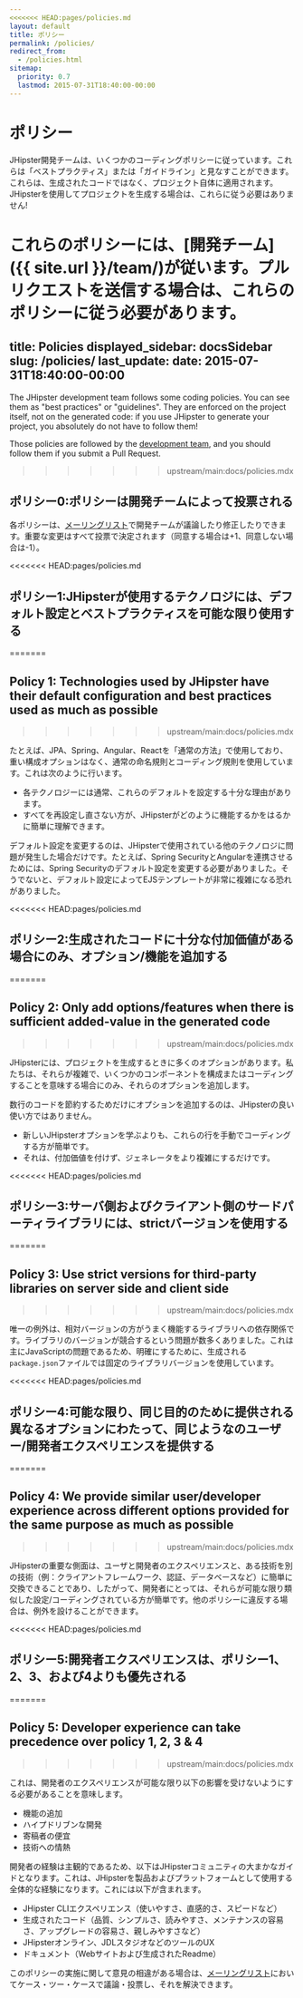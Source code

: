 ```yaml
---
<<<<<<< HEAD:pages/policies.md
layout: default
title: ポリシー
permalink: /policies/
redirect_from:
  - /policies.html
sitemap:
  priority: 0.7
  lastmod: 2015-07-31T18:40:00-00:00
---
```


# <i class="fa fa-gavel"></i> ポリシー

JHipster開発チームは、いくつかのコーディングポリシーに従っています。これらは「ベストプラクティス」または「ガイドライン」と見なすことができます。これらは、生成されたコードではなく、プロジェクト自体に適用されます。JHipsterを使用してプロジェクトを生成する場合は、これらに従う必要はありません!

これらのポリシーには、[開発チーム]({{ site.url }}/team/)が従います。プルリクエストを送信する場合は、これらのポリシーに従う必要があります。
=======
title: Policies
displayed_sidebar: docsSidebar
slug: /policies/
last_update:
  date: 2015-07-31T18:40:00-00:00
---

The JHipster development team follows some coding policies. You can see them as "best practices" or "guidelines". They are enforced on the project itself, not on the generated code: if you use JHipster to generate your project, you absolutely do not have to follow them!

Those policies are followed by the [development team](/team), and you should follow them if you submit a Pull Request.

>>>>>>> upstream/main:docs/policies.mdx

## ポリシー0:ポリシーは開発チームによって投票される

各ポリシーは、[メーリングリスト](https://groups.google.com/forum/?hl=en#!forum/jhipster-dev)で開発チームが議論したり修正したりできます。重要な変更はすべて投票で決定されます（同意する場合は+1、同意しない場合は-1）。

<<<<<<< HEAD:pages/policies.md
## ポリシー1:JHipsterが使用するテクノロジには、デフォルト設定とベストプラクティスを可能な限り使用する
=======

## Policy 1: Technologies used by JHipster have their default configuration and best practices used as much as possible
>>>>>>> upstream/main:docs/policies.mdx

たとえば、JPA、Spring、Angular、Reactを「通常の方法」で使用しており、重い構成オプションはなく、通常の命名規則とコーディング規則を使用しています。これは次のように行います。

- 各テクノロジーには通常、これらのデフォルトを設定する十分な理由があります。
- すべてを再設定し直さない方が、JHipsterがどのように機能するかをはるかに簡単に理解できます。

デフォルト設定を変更するのは、JHipsterで使用されている他のテクノロジに問題が発生した場合だけです。たとえば、Spring SecurityとAngularを連携させるためには、Spring Securityのデフォルト設定を変更する必要がありました。そうでないと、デフォルト設定によってEJSテンプレートが非常に複雑になる恐れがありました。

<<<<<<< HEAD:pages/policies.md
## ポリシー2:生成されたコードに十分な付加価値がある場合にのみ、オプション/機能を追加する
=======

## Policy 2: Only add options/features when there is sufficient added-value in the generated code
>>>>>>> upstream/main:docs/policies.mdx

JHipsterには、プロジェクトを生成するときに多くのオプションがあります。私たちは、それらが複雑で、いくつかのコンポーネントを構成またはコーディングすることを意味する場合にのみ、それらのオプションを追加します。

数行のコードを節約するためだけにオプションを追加するのは、JHipsterの良い使い方ではありません。

- 新しいJHipsterオプションを学ぶよりも、これらの行を手動でコーディングする方が簡単です。
- それは、付加価値を付けず、ジェネレータをより複雑にするだけです。

<<<<<<< HEAD:pages/policies.md
## ポリシー3:サーバ側およびクライアント側のサードパーティライブラリには、strictバージョンを使用する
=======

## Policy 3: Use strict versions for third-party libraries on server side and client side
>>>>>>> upstream/main:docs/policies.mdx

唯一の例外は、相対バージョンの方がうまく機能するライブラリへの依存関係です。ライブラリのバージョンが競合するという問題が数多くありました。これは主にJavaScriptの問題であるため、明確にするために、生成される`package.json`ファイルでは固定のライブラリバージョンを使用しています。

<<<<<<< HEAD:pages/policies.md
## ポリシー4:可能な限り、同じ目的のために提供される異なるオプションにわたって、同じようなのユーザー/開発者エクスペリエンスを提供する
=======

## Policy 4: We provide similar user/developer experience across different options provided for the same purpose as much as possible
>>>>>>> upstream/main:docs/policies.mdx

JHipsterの重要な側面は、ユーザと開発者のエクスペリエンスと、ある技術を別の技術（例：クライアントフレームワーク、認証、データベースなど）に簡単に交換できることであり、したがって、開発者にとっては、それらが可能な限り類似した設定/コーディングされている方が簡単です。他のポリシーに違反する場合は、例外を設けることができます。

<<<<<<< HEAD:pages/policies.md
## ポリシー5:開発者エクスペリエンスは、ポリシー1、2、3、および4よりも優先される
=======

## Policy 5: Developer experience can take precedence over policy 1, 2, 3 & 4
>>>>>>> upstream/main:docs/policies.mdx

これは、開発者のエクスペリエンスが可能な限り以下の影響を受けないようにする必要があることを意味します。

- 機能の追加
- ハイプドリブンな開発
- 寄稿者の便宜
- 技術への情熱

開発者の経験は主観的であるため、以下はJHipsterコミュニティの大まかなガイドとなります。これは、JHipsterを製品およびプラットフォームとして使用する全体的な経験になります。これには以下が含まれます。

- JHipster CLIエクスペリエンス（使いやすさ、直感的さ、スピードなど）
- 生成されたコード（品質、シンプルさ、読みやすさ、メンテナンスの容易さ、アップグレードの容易さ、親しみやすさなど）
- JHipsterオンライン、JDLスタジオなどのツールのUX
- ドキュメント（Webサイトおよび生成されたReadme）

このポリシーの実施に関して意見の相違がある場合は、[メーリングリスト](https://groups.google.com/forum/?hl=en#!forum/jhipster-dev)においてケース・ツー・ケースで議論・投票し、それを解決できます。
